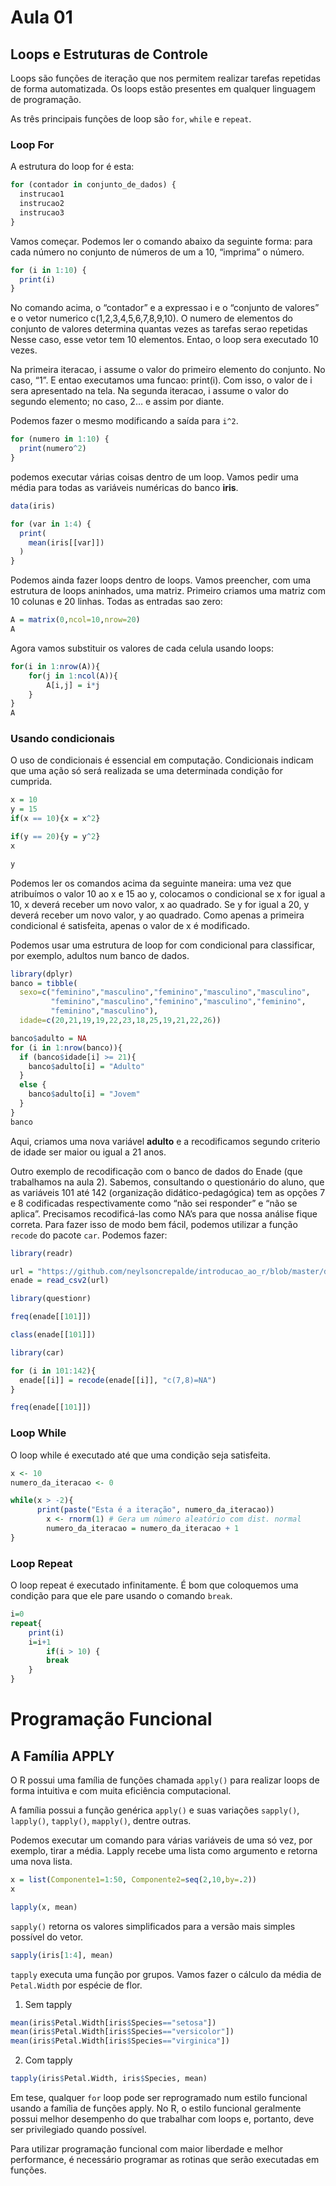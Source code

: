 # Aula 01

## Loops e Estruturas de Controle

Loops são funções de iteração que nos permitem realizar tarefas repetidas de forma automatizada. Os loops estão presentes em qualquer linguagem de programação.

As três principais funções de loop são `for`, `while` e `repeat`.

### Loop For

A estrutura do loop for é esta:

``` .r
for (contador in conjunto_de_dados) {
  instrucao1
  instrucao2
  instrucao3
}
```

Vamos começar. Podemos ler o comando abaixo da seguinte forma: para cada número no conjunto de números de um a 10, "imprima" o número.

```r
for (i in 1:10) {
  print(i)
}
```

No comando acima, o "contador" e a expressao i e o "conjunto de valores" e o vetor numerico c(1,2,3,4,5,6,7,8,9,10). O numero de elementos do conjunto de valores determina quantas vezes as tarefas serao repetidas Nesse caso, esse vetor tem 10 elementos. Entao, o loop sera executado 10 vezes.

Na primeira iteracao, i assume o valor do primeiro elemento do conjunto. No caso, "1". E entao executamos uma funcao: print(i). Com isso, o valor de i sera apresentado na tela. Na segunda iteracao, i assume o valor do segundo elemento; no caso, 2... e assim por diante.

Podemos fazer o mesmo modificando a saída para `i^2`.

```r
for (numero in 1:10) {
  print(numero^2)
}
```

podemos executar várias coisas dentro de um loop. Vamos pedir uma média para todas as variáveis numéricas do banco **iris**.

```r
data(iris)

for (var in 1:4) {
  print(
    mean(iris[[var]])
  )
}
```

Podemos ainda fazer loops dentro de loops. Vamos preencher, com uma estrutura de loops aninhados, uma matriz. Primeiro criamos uma matriz com 10 colunas e 20 linhas. Todas as entradas sao zero:

```r
A = matrix(0,ncol=10,nrow=20)
A
```

Agora vamos substituir os valores de cada celula usando loops:

```r
for(i in 1:nrow(A)){
    for(j in 1:ncol(A)){
        A[i,j] = i*j
    } 
}
A
```

### **Usando condicionais**

O uso de condicionais é essencial em computação. Condicionais indicam que uma ação só será realizada se uma determinada condição for cumprida.

```r
x = 10
y = 15
if(x == 10){x = x^2} 

if(y == 20){y = y^2}
x
```

```r
y
```

Podemos ler os comandos acima da seguinte maneira: uma vez que atribuímos o valor 10 ao x e 15 ao y, colocamos o condicional se x for igual a 10, x deverá receber um novo valor, x ao quadrado. Se y for igual a 20, y deverá receber um novo valor, y ao quadrado. Como apenas a primeira condicional é satisfeita, apenas o valor de x é modificado.

Podemos usar uma estrutura de loop for com condicional para classificar, por exemplo, adultos num banco de dados.

```r
library(dplyr)
banco = tibble(
  sexo=c("feminino","masculino","feminino","masculino","masculino",
         "feminino","masculino","feminino","masculino","feminino",
         "feminino","masculino"),
  idade=c(20,21,19,19,22,23,18,25,19,21,22,26))

banco$adulto = NA
for (i in 1:nrow(banco)){
  if (banco$idade[i] >= 21){
    banco$adulto[i] = "Adulto"
  }
  else {
    banco$adulto[i] = "Jovem"
  }
}
banco
```

Aqui, criamos uma nova variável **adulto** e a recodificamos segundo criterio de idade ser maior ou igual a 21 anos.

Outro exemplo de recodificação com o banco de dados do Enade (que trabalhamos na aula 2). Sabemos, consultando o questionário do aluno, que as variáveis 101 até 142 (organização didático-pedagógica) tem as opções 7 e 8 codificadas respectivamente como "não sei responder" e "não se aplica". Precisamos recodificá-las como NA's para que nossa análise fique correta. Para fazer isso de modo bem fácil, podemos utilizar a função `recode` do pacote `car`. Podemos fazer:

```r
library(readr)

url = "https://github.com/neylsoncrepalde/introducao_ao_r/blob/master/dados/enade_2014_amostra.csv?raw=true"
enade = read_csv2(url)

library(questionr)

freq(enade[[101]])
```

```r
class(enade[[101]])
```

```r
library(car)

for (i in 101:142){
  enade[[i]] = recode(enade[[i]], "c(7,8)=NA")
}
```

```r
freq(enade[[101]])
```

### **Loop While**

O loop while é executado até que uma condição seja satisfeita.

```r
x <- 10
numero_da_iteracao <- 0

while(x > -2){
      print(paste("Esta é a iteração", numero_da_iteracao))
        x <- rnorm(1) # Gera um número aleatório com dist. normal
        numero_da_iteracao = numero_da_iteracao + 1
}
```

### **Loop Repeat**

O loop repeat é executado infinitamente. É bom que coloquemos uma condição para que ele pare usando o comando `break`.

```r
i=0
repeat{
    print(i)
    i=i+1
        if(i > 10) {
        break
    }
}
```

# Programação Funcional

## A Família APPLY

O R possui uma família de funções chamada `apply()` para realizar loops de forma intuitiva e com muita eficiência computacional.

A família possui a função genérica `apply()` e suas variações `sapply()`, `lapply()`, `tapply()`, `mapply()`, dentre outras.

Podemos executar um comando para várias variáveis de uma só vez, por exemplo, tirar a média. Lapply recebe uma lista como argumento e retorna uma nova lista.

```r
x = list(Componente1=1:50, Componente2=seq(2,10,by=.2))
x
```

```r
lapply(x, mean)
```

`sapply()` retorna os valores simplificados para a versão mais simples possível do vetor.

```r
sapply(iris[1:4], mean)
```

`tapply` executa uma função por grupos. Vamos fazer o cálculo da média de `Petal.Width` por espécie de flor.

1.  Sem tapply

```r
mean(iris$Petal.Width[iris$Species=="setosa"])
mean(iris$Petal.Width[iris$Species=="versicolor"])
mean(iris$Petal.Width[iris$Species=="virginica"])
```

2.  Com tapply

```r
tapply(iris$Petal.Width, iris$Species, mean)
```

Em tese, qualquer `for` loop pode ser reprogramado num estilo funcional usando a família de funções apply. No R, o estilo funcional geralmente possui melhor desempenho do que trabalhar com loops e, portanto, deve ser privilegiado quando possível.

Para utilizar programação funcional com maior liberdade e melhor performance, é necessário programar as rotinas que serão executadas em funções.
